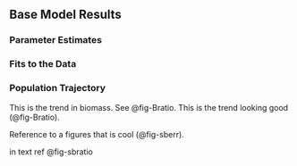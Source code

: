 ## Base Model Results


### Parameter Estimates

<!-- Table listing all explicit parameters in the stock assessment model used for base model, their purpose (e.g., recruitment parameter, selectivity parameter) and whether or not the parameter was actually estimated in the stock assessment model. Include the associated asymptotic standard error estimates.  -->

<!-- Population numbers and biomass at age × year × sex (if sex-specific M, growth, or selectivity) (may be provided as a text, csv, or spreadsheet file). This is not required while undergoing review. Can be included in electronic appendices (SS report files), should be provided as supplementary material for assessments developed with alternative assessment platforms.  -->

<!-- 4. Selectivity estimates (if not included elsewhere). 5. Stock-recruitment relationship. 6. Clear description of units for all outputs.  -->

<!-- Parameter uncertainty (variance estimation conditioned on a given model, estimation framework, data set choice, and weighting scheme). This element for evaluating uncertainty includes expressing uncertainty in derived outputs of the model and estimating CVs using appropriate methods (e.g., bootstrap, asymptotic methods, Bayesian approaches, such as MCMC).   -->

### Fits to the Data

<!-- Residual analysis for the base-run configuration, e.g., residual plots, time series plots of observed and predicted values, etc.   -->

### Population Trajectory

<!-- Time-series of total biomass, summary biomass, and spawning biomass (and/or spawning output), depletion relative to B0, recruitment and fishing mortality (1-SPR) (or exploitation rate estimates if fishing mortality not available) (table and figures).  -->

This is the trend in biomass. See @fig-Bratio. This is the trend looking good (@fig-Bratio).

Reference to a figures that is cool (@fig-sberr).


in text ref @fig-sbratio